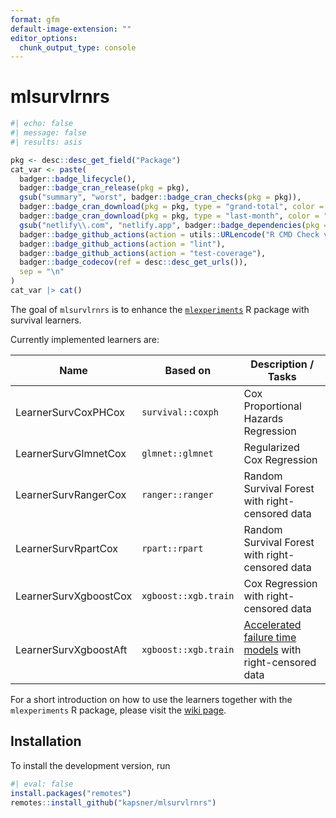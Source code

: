 ```yaml
---
format: gfm
default-image-extension: ""
editor_options: 
  chunk_output_type: console
---
```


# mlsurvlrnrs

<!-- badges: start -->
```r
#| echo: false
#| message: false
#| results: asis

pkg <- desc::desc_get_field("Package")
cat_var <- paste(
  badger::badge_lifecycle(),
  badger::badge_cran_release(pkg = pkg),
  gsub("summary", "worst", badger::badge_cran_checks(pkg = pkg)),
  badger::badge_cran_download(pkg = pkg, type = "grand-total", color = "blue"),
  badger::badge_cran_download(pkg = pkg, type = "last-month", color = "blue"),
  gsub("netlify\\.com", "netlify.app", badger::badge_dependencies(pkg = pkg)),
  badger::badge_github_actions(action = utils::URLencode("R CMD Check via {tic}")),
  badger::badge_github_actions(action = "lint"),
  badger::badge_github_actions(action = "test-coverage"),
  badger::badge_codecov(ref = desc::desc_get_urls()),
  sep = "\n"
)
cat_var |> cat()
```
<!-- badges: end -->

The goal of `mlsurvlrnrs` is to enhance the [`mlexperiments`](https://github.com/kapsner/mlexperiments) R package with survival learners. 

Currently implemented learners are:

| Name | Based on | Description / Tasks |
| ---- | -------- | ------------------- |
| LearnerSurvCoxPHCox | `survival::coxph` | Cox Proportional Hazards Regression |
| LearnerSurvGlmnetCox | `glmnet::glmnet` | Regularized Cox Regression |
| LearnerSurvRangerCox | `ranger::ranger` | Random Survival Forest with right-censored data |
| LearnerSurvRpartCox | `rpart::rpart` | Random Survival Forest with right-censored data |
| LearnerSurvXgboostCox | `xgboost::xgb.train` | Cox Regression with right-censored data |
| LearnerSurvXgboostAft | `xgboost::xgb.train` | [Accelerated failure time models](https://xgboost.readthedocs.io/en/stable/tutorials/aft_survival_analysis.html) with right-censored data |

For a short introduction on how to use the learners together with the `mlexperiments` R package, please visit the [wiki page](https://github.com/kapsner/mlsurvlrnrs/wiki).

## Installation

To install the development version, run

```r
#| eval: false
install.packages("remotes")
remotes::install_github("kapsner/mlsurvlrnrs")
```
